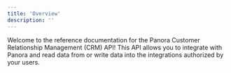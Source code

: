 ```yaml
---
title: 'Overview'
description: ''
---
```


Welcome to the reference documentation for the Panora Customer Relationship Management (CRM) API! This API allows you to integrate with Panora and read data from or write data into the integrations authorized by your users.

<br></br>
<crmCatalog />